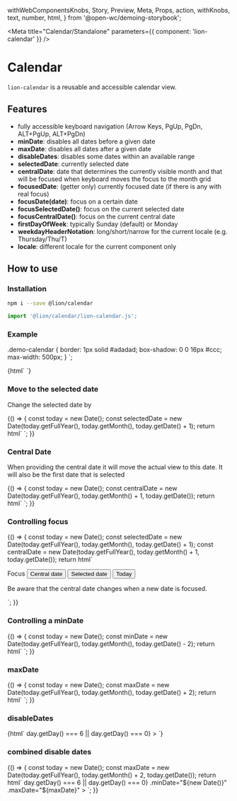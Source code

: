  withWebComponentsKnobs,
  Story,
  Preview,
  Meta,
  Props,
  action,
  withKnobs,
  text,
  number,
  html,
} from '@open-wc/demoing-storybook';


<Meta title="Calendar/Standalone" parameters={{ component: 'lion-calendar' }} />

# Calendar

`lion-calendar` is a reusable and accessible calendar view.

## Features

- fully accessible keyboard navigation (Arrow Keys, PgUp, PgDn, ALT+PgUp, ALT+PgDn)
- **minDate**: disables all dates before a given date
- **maxDate**: disables all dates after a given date
- **disableDates**: disables some dates within an available range
- **selectedDate**: currently selected date
- **centralDate**: date that determines the currently visible month and that will be focused when keyboard moves the focus to the month grid
- **focusedDate**: (getter only) currently focused date (if there is any with real focus)
- **focusDate(date)**: focus on a certain date
- **focusSelectedDate()**: focus on the current selected date
- **focusCentralDate()**: focus on the current central date
- **firstDayOfWeek**: typically Sunday (default) or Monday
- **weekdayHeaderNotation**: long/short/narrow for the current locale (e.g. Thursday/Thu/T)
- **locale**: different locale for the current component only

## How to use

### Installation

```sh
npm i --save @lion/calendar
```

```js
import '@lion/calendar/lion-calendar.js';
```

### Example

  .demo-calendar {
    border: 1px solid #adadad;
    box-shadow: 0 0 16px #ccc;
    max-width: 500px;
  }
`;

<Preview withToolbar>
  <Story name="Default">
    {html`
      <style>
        ${calendarDemoStyle}
      </style>
      <lion-calendar class="demo-calendar"></lion-calendar>
    `}
  </Story>
</Preview>

### Move to the selected date

Change the selected date by

<Preview withToolbar>
  <Story name="Selected Date">
    {() => {
      const today = new Date();
      const selectedDate = new Date(today.getFullYear(), today.getMonth(), today.getDate() + 1);
      return html`
        <style>
          ${calendarDemoStyle}
        </style>
        <lion-calendar class="demo-calendar" .selectedDate="${selectedDate}"></lion-calendar>
      `;
    }}
  </Story>
</Preview>

### Central Date

When providing the central date it will move the actual view to this date.
It will also be the first date that is selected

<Preview withToolbar>
  <Story name="Central Date">
    {() => {
      const today = new Date();
      const centralDate = new Date(today.getFullYear(), today.getMonth() + 1, today.getDate());
      return html`
        <style>
          ${calendarDemoStyle}
        </style>
        <lion-calendar class="demo-calendar" .centralDate="${centralDate}"></lion-calendar>
      `;
    }}
  </Story>
</Preview>

### Controlling focus

<Preview withToolbar>
  <Story name="Controlling focus">
    {() => {
      const today = new Date();
      const selectedDate = new Date(today.getFullYear(), today.getMonth(), today.getDate() + 1);
      const centralDate = new Date(today.getFullYear(), today.getMonth() + 1, today.getDate());
      return html`
        <style>
          ${calendarDemoStyle}
        </style>
        <lion-calendar
          id="js-demo-calendar"
          class="demo-calendar"
          .selectedDate="${selectedDate}"
          .centralDate="${centralDate}"
        ></lion-calendar>
        <p>
          Focus
          <button @click="${() => document.querySelector('#js-demo-calendar').focusCentralDate()}">
            Central date
          </button>
          <button @click="${() => document.querySelector('#js-demo-calendar').focusSelectedDate()}">
            Selected date
          </button>
          <button @click="${() => document.querySelector('#js-demo-calendar').focusDate(today)}">
            Today
          </button>
        </p>
        <p>Be aware that the central date changes when a new date is focused.</p>
      `;
    }}
  </Story>
</Preview>

### Controlling a minDate

<Preview withToolbar>
  <Story name="minDate">
    {() => {
      const today = new Date();
      const minDate = new Date(today.getFullYear(), today.getMonth(), today.getDate() - 2);
      return html`
        <style>
          ${calendarDemoStyle}
        </style>
        <lion-calendar class="demo-calendar" .minDate="${minDate}"></lion-calendar>
      `;
    }}
  </Story>
</Preview>

### maxDate

<Preview withToolbar>
  <Story name="maxDate">
    {() => {
    const today = new Date();
    const maxDate = new Date(today.getFullYear(), today.getMonth(), today.getDate() + 2);
    return html`
      <style>
        ${calendarDemoStyle}
      </style>
      <lion-calendar class="demo-calendar" .maxDate="${maxDate}"></lion-calendar>
    `;
    }}
  </Story>
</Preview>

### disableDates

<Preview withToolbar>
  <Story name="disableDates">
    {html`
      <style>
        ${calendarDemoStyle}
      </style>
      <lion-calendar
        class="demo-calendar"
        .disableDates=${day => day.getDay() === 6 || day.getDay() === 0}
      ></lion-calendar>
    `}
  </Story>
</Preview>

### combined disable dates

<Preview withToolbar>
  <Story name="combined disable dates">
    {() => {
      const today = new Date();
      const maxDate = new Date(today.getFullYear(), today.getMonth() + 2, today.getDate());
      return html`
        <style>
          ${calendarDemoStyle}
        </style>
        <lion-calendar
          class="demo-calendar"
          .disableDates=${day => day.getDay() === 6 || day.getDay() === 0}
          .minDate="${new Date()}"
          .maxDate="${maxDate}"
        ></lion-calendar>
      `;
    }}
  </Story>
</Preview>
